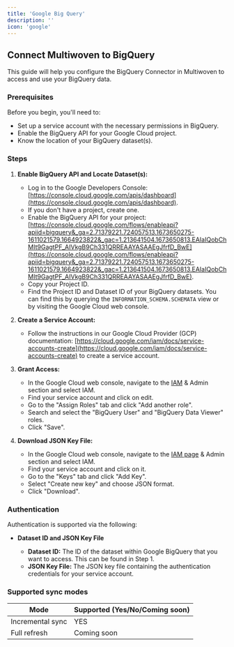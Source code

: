 ```yaml
---
title: 'Google Big Query'
description: ''
icon: 'google'
---
```


## Connect Multiwoven to BigQuery

This guide will help you configure the BigQuery Connector in Multiwoven to access and use your BigQuery data.

### Prerequisites

Before you begin, you'll need to:

* Set up a service account with the necessary permissions in BigQuery.
* Enable the BigQuery API for your Google Cloud project.
* Know the location of your BigQuery dataset(s).

### Steps

1. **Enable BigQuery API and Locate Dataset(s):**

   - Log in to the Google Developers Console: [https://console.cloud.google.com/apis/dashboard](https://console.cloud.google.com/apis/dashboard).
   - If you don't have a project, create one.
   - Enable the BigQuery API for your project: [https://console.cloud.google.com/flows/enableapi?apiid=bigquery&_ga=2.71379221.724057513.1673650275-1611021579.1664923822&_gac=1.213641504.1673650813.EAIaIQobChMIt9GagtPF_AIVkgB9Ch331QRREAAYASAAEgJfrfD_BwE](https://console.cloud.google.com/flows/enableapi?apiid=bigquery&_ga=2.71379221.724057513.1673650275-1611021579.1664923822&_gac=1.213641504.1673650813.EAIaIQobChMIt9GagtPF_AIVkgB9Ch331QRREAAYASAAEgJfrfD_BwE).
   - Copy your Project ID.
   - Find the Project ID and Dataset ID of your BigQuery datasets. You can find this by querying the `INFORMATION_SCHEMA.SCHEMATA` view or by visiting the Google Cloud web console.

2. **Create a Service Account:**

   - Follow the instructions in our Google Cloud Provider (GCP) documentation: [https://cloud.google.com/iam/docs/service-accounts-create](https://cloud.google.com/iam/docs/service-accounts-create) to create a service account.

3. **Grant Access:**

   - In the Google Cloud web console, navigate to the [IAM](https://console.cloud.google.com/iam-admin/iam?supportedpurview=project,folder,organizationId) & Admin section and select IAM.
   - Find your service account and click on edit.
   - Go to the "Assign Roles" tab and click "Add another role".
   - Search and select the "BigQuery User" and "BigQuery Data Viewer" roles.
   - Click "Save".

4. **Download JSON Key File:**

   - In the Google Cloud web console, navigate to the [IAM page](https://console.cloud.google.com/iam-admin/iam?supportedpurview=project,folder,organizationId) & Admin section and select IAM.
   - Find your service account and click on it.
   - Go to the "Keys" tab and click "Add Key".
   - Select "Create new key" and choose JSON format.
   - Click "Download".

### Authentication

Authentication is supported via the following:

- **Dataset ID and JSON Key File**

  - **Dataset ID:** The ID of the dataset within Google BigQuery that you want to access. This can be found in Step 1.
  - **JSON Key File:** The JSON key file containing the authentication credentials for your service account.

### Supported sync modes 

| Mode            | Supported (Yes/No/Coming soon) |
|-----------------|--------------------------------|
| Incremental sync | YES                           |
| Full refresh     | Coming soon                   |
